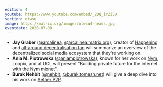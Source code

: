 ```yaml
---
edition: 4
youtube: https://www.youtube.com/embed/_2DQ_iYZi5U
section: otwsu
image: https://matrix.org/images/otwsu4-heads.jpg
eventdate: 2020-07-08
---
```


*  **Jay Graber** ([@arcalinea](https://twitter.com/arcalinea), [@arcalinea:matrix.org](https://to.chat.imzqqq.top/#/@arcalinea:matrix.org)), creator of [Happening](https://happening.net/) and [all-around decentralisation fan](https://medium.com/decentralized-web/decentralized-social-networks-e5a7a2603f53) will summarize an overview of the decentralized social media ecosystem that they're working on.
*  **Ania M. Piotrowska** ([@aniampiotrowska](https://twitter.com/aniampiotrowska)), known for her work on [Nym](https://nymtech.net/), Loopix, and at UCL will present "Building private future for the internet with the Nym mixnet".
*  **Burak Nehbit** ([@nehbit](https://twitter.com/nehbit), [@burak:tomesh.net](https://to.chat.imzqqq.top/#/@burak:tomesh.net)) will give a deep dive into his work on [Aether P2P](https://getaether.net/).